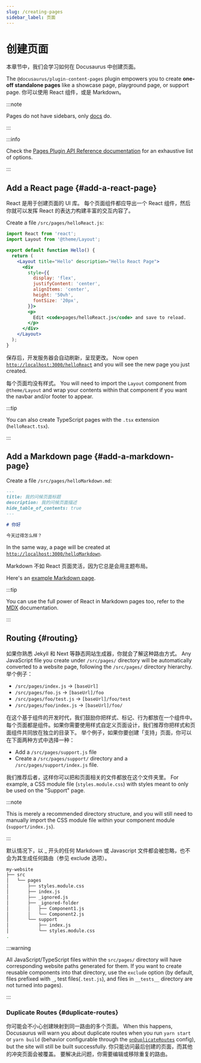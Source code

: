 ```yaml
---
slug: /creating-pages
sidebar_label: 页面
---
```


# 创建页面

本章节中，我们会学习如何在 Docusaurus 中创建页面。

The `@docusaurus/plugin-content-pages` plugin empowers you to create **one-off standalone pages** like a showcase page, playground page, or support page. 你可以使用 React 组件，或是 Markdown。

:::note

Pages do not have sidebars, only [docs](./docs/docs-introduction.mdx) do.

:::

:::info

Check the [Pages Plugin API Reference documentation](./../api/plugins/plugin-content-pages.mdx) for an exhaustive list of options.

:::

## Add a React page {#add-a-react-page}

React 是用于创建页面的 UI 库。 每个页面组件都应导出一个 React 组件，然后你就可以发挥 React 的表达力构建丰富的交互内容了。

Create a file `/src/pages/helloReact.js`:

```jsx title="/src/pages/helloReact.js"
import React from 'react';
import Layout from '@theme/Layout';

export default function Hello() {
  return (
    <Layout title="Hello" description="Hello React Page">
      <div
        style={{
          display: 'flex',
          justifyContent: 'center',
          alignItems: 'center',
          height: '50vh',
          fontSize: '20px',
        }}>
        <p>
          Edit <code>pages/helloReact.js</code> and save to reload.
        </p>
      </div>
    </Layout>
  );
}
```

保存后，开发服务器会自动刷新，呈现更改。 Now open [`http://localhost:3000/helloReact`](http://localhost:3000/helloReact) and you will see the new page you just created.

每个页面均没有样式。 You will need to import the `Layout` component from `@theme/Layout` and wrap your contents within that component if you want the navbar and/or footer to appear.

:::tip

You can also create TypeScript pages with the `.tsx` extension (`helloReact.tsx`).

:::

## Add a Markdown page {#add-a-markdown-page}

Create a file `/src/pages/helloMarkdown.md`:

```md title="/src/pages/helloMarkdown.md"
---
title: 我的问候页面标题
description: 我的问候页面描述
hide_table_of_contents: true
---

# 你好

今天过得怎么样？
```

In the same way, a page will be created at [`http://localhost:3000/helloMarkdown`](http://localhost:3000/helloMarkdown).

Markdown 不如 React 页面灵活，因为它总是会用主题布局。

Here's an [example Markdown page](/examples/markdownPageExample).

:::tip

You can use the full power of React in Markdown pages too, refer to the [MDX](https://mdxjs.com/) documentation.

:::

## Routing {#routing}

如果你熟悉 Jekyll 和 Next 等静态网站生成器，你就会了解这种路由方式。 Any JavaScript file you create under `/src/pages/` directory will be automatically converted to a website page, following the `/src/pages/` directory hierarchy. 举个例子：

- `/src/pages/index.js` → `[baseUrl]`
- `/src/pages/foo.js` → `[baseUrl]/foo`
- `/src/pages/foo/test.js` → `[baseUrl]/foo/test`
- `/src/pages/foo/index.js` → `[baseUrl]/foo/`

在这个基于组件的开发时代，我们鼓励你把样式、标记、行为都放在一个组件中。 每个页面都是组件。如果你需要使用样式自定义页面设计，我们推荐你把样式和页面组件共同放在独立的目录下。 举个例子，如果你要创建「支持」页面，你可以在下面两种方式中选择一种：

- Add a `/src/pages/support.js` file
- Create a `/src/pages/support/` directory and a `/src/pages/support/index.js` file.

我们推荐后者，这样你可以把和页面相关的文件都放在这个文件夹里。 For example, a CSS module file (`styles.module.css`) with styles meant to only be used on the "Support" page.

:::note

This is merely a recommended directory structure, and you will still need to manually import the CSS module file within your component module (`support/index.js`).

:::

默认情况下，以 _ 开头的任何 Markdown 或 Javascript 文件都会被忽略，也不会为其生成任何路由（参见 exclude 选项）。

```bash
my-website
├── src
│   └── pages
│       ├── styles.module.css
│       ├── index.js
│       ├── _ignored.js
│       ├── _ignored-folder
│       │   ├── Component1.js
│       │   └── Component2.js
│       └── support
│           ├── index.js
│           └── styles.module.css
.
```

:::warning

All JavaScript/TypeScript files within the `src/pages/` directory will have corresponding website paths generated for them. If you want to create reusable components into that directory, use the `exclude` option (by default, files prefixed with `_`, test files(`.test.js`), and files in `__tests__` directory are not turned into pages).

:::

### Duplicate Routes {#duplicate-routes}

你可能会不小心创建映射到同一路由的多个页面。 When this happens, Docusaurus will warn you about duplicate routes when you run `yarn start` or `yarn build` (behavior configurable through the [`onDuplicateRoutes`](../api/docusaurus.config.js.mdx#onDuplicateRoutes) config), but the site will still be built successfully. 你只能访问最后创建的页面，而其他的冲突页面会被覆盖。 要解决此问题，你需要编辑或移除重复的路由。
